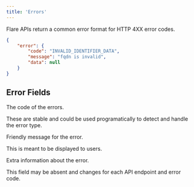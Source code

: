 ```yaml
---
title: 'Errors'
---
```


Flare APIs return a common error format for HTTP 4XX error codes.

<ResponseExample>

```json Example Rate Limit Response
{
    "error": {
        "code": "INVALID_IDENTIFIER_DATA",
        "message": "fqdn is invalid",
        "data": null
    }
}
```

</ResponseExample>

## Error Fields

<ResponseField name="code" type="string">
  The code of the errors.
  
  These are stable and could be used programatically to detect and handle the error type.
</ResponseField>

<ResponseField name="message" type="string">
  Friendly message for the error.
  
  This is meant to be displayed to users.
</ResponseField>

<ResponseField name="data" type="object">
  Extra information about the error.
  
  This field may be absent and changes for each API endpoint and error code.
</ResponseField>
